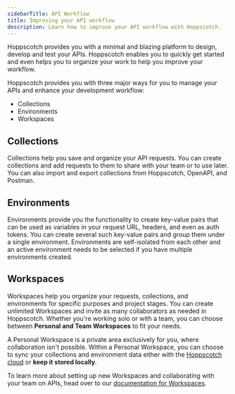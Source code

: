 ```yaml
---
sidebarTitle: API Workflow
title: Improving your API workflow
description: Learn how to improve your API workflow with Hoppscotch.
---
```


Hoppscotch provides you with a minimal and blazing platform to design, develop and test your APIs. Hoppscotch enables you to quickly get started and even helps you to organize your work to help you improve your workflow.

Hoppscotch provides you with three major ways for you to manage your APIs and enhance your development workflow:

- Collections
- Environments
- Workspaces

## Collections

Collections help you save and organize your API requests. You can create collections and add requests to them to share with your team or to use later. You can also import and export collections from Hoppscotch, OpenAPI, and Postman.

## Environments

Environments provide you the functionality to create key-value pairs that can be used as variables in your request URL, headers, and even as auth tokens. You can create several such key-value pairs and group them under a single environment. Environments are self-isolated from each other and an active environment needs to be selected if you have multiple environments created.

## Workspaces

Workspaces help you organize your requests, collections, and environments for specific purposes and project stages. You can create unlimited Workspaces and invite as many collaborators as needed in Hoppscotch. Whether you're working solo or with a team, you can choose between **Personal and Team Workspaces** to fit your needs.

A Personal Workspace is a private area exclusively for you, where collaboration isn't possible. Within a Personal Workspace, you can choose to sync your collections and environment data either with the [Hoppscotch cloud](https://hoppscotch.io) or **keep it stored locally**.

To learn more about setting up new Workspaces and collaborating with your team on APIs, head over to our [documentation for Workspaces](https://docs.hoppscotch.io/documentation/features/workspaces).
